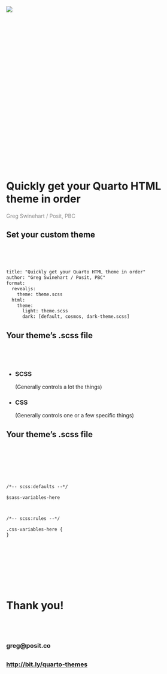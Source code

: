 
## {.center background-color="#ffffff" }
<img src="/images/companies-2.png" class="w-100">

## &nbsp; {background-image="/images/1.png" background-size="contain" }
## &nbsp; {background-image="/images/2.png" background-size="contain" }
## &nbsp; {background-image="/images/3.png" background-size="contain" }
## &nbsp; {background-image="/images/4.png" background-size="contain" }
## &nbsp; {background-image="/images/5.png" background-size="contain" }
## &nbsp; {background-image="/images/6.png" background-size="contain" }
## &nbsp; {background-image="/images/7.png" background-size="contain" }
## &nbsp; {background-image="/images/8.png" background-size="contain" }
## &nbsp; {background-image="/images/9.png" background-size="contain" }

# Quickly get your Quarto HTML theme in order {background-color="#17212B" background-image="images/bg-dark.png" background-size="contain" color="white" style="margin-top:-60px;"}

<h4 style="opacity: 0.5; font-weight: 400;">
Greg Swinehart / Posit, PBC 
</h4>

##  {background-image="/images/bs5.jpg" background-size="cover" }



##  {background-image="/images/bs5-2.jpg" background-size="contain" }


## Set your custom theme {background-color="#D1DBE5" }

<div style="margin-top:80px;"></div>
```.html
title: "Quickly get your Quarto HTML theme in order"
author: "Greg Swinehart / Posit, PBC"
format: 
  revealjs:
    theme: theme.scss
  html:
    theme: 
      light: theme.scss
      dark: [default, cosmos, dark-theme.scss]
```

## Your theme’s .scss file {background-color="#D1DBE5" }

<div style="margin-top:80px;"></div>
::: {.fragment}

 - ### **SCSS** 
 (Generally controls a lot the things)
:::
::: {.fragment}

 - ### **CSS** 
 (Generally controls one or a few specific things)
:::



## Your theme’s .scss file {background-color="#D1DBE5" }

<div style="margin-top:120px;"></div>

```.html
/*-- scss:defaults --*/

$sass-variables-here



/*-- scss:rules --*/

.css-variables-here {
}




```


## &nbsp; {background-video="/images/quarto-variables.mp4" color="white" background-size="contain"}

## &nbsp; {background-video="/images/github.mp4" color="white" background-size="contain"}



## &nbsp; {background-video="/images/bslib.mp4" color="white" background-size="contain"}


## &nbsp; {background-video="/images/revealjs.mp4" color="white" background-size="contain"}




# Thank you! {background-color="#17212B" background-image="images/bg-dark.png" background-size="contain" color="white" style="margin-top:-100px;" .smaller}

<div style="margin-top:80px;"></div>

::: {.fragment}
<h3>greg@posit.co</h3>
:::
::: {.fragment}
<div style="margin-top:30px;"></div>
<h3>[http://bit.ly/quarto-themes](http://bit.ly/quarto-themes)</h3>
:::